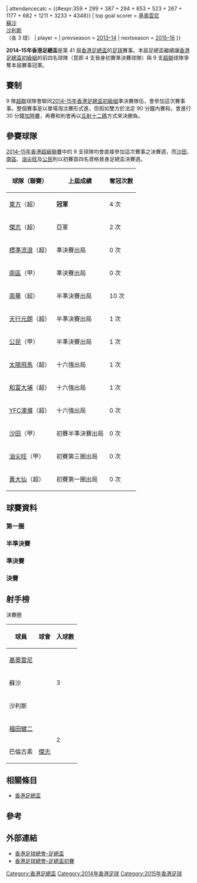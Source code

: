 {{Infobox國內足球盃賽球季
| title              = 香港足總盃
| year               = 2014–15年
| country            = 香港
| edition            = 41
| defending champion = [[東方足球隊|東方]]
| dates              = 2014年12月14日–2015年5月17日
| num_teams          = 13 隊（決賽週）<br> 50 隊（總數）
| champions          = [[傑志體育會|傑志]]
| count              = 3
| runner-up          = [[東方足球隊|東方]]
| matches            = 12
| goals              = {{#expr:6 + 5 + 2 + 2 + 1 + 4 + 4 + 8 + 4 + 0 + 1 + 2}}
| attendancecalc     = {{#expr:359 + 299 + 387 + 294 + 653 + 523 + 267 + 1177 + 682 + 1211 + 3233 + 4348}}
| top goal scorer    = [[基奧雲尼·施華|基奧雲尼]]<br> [[威靈臣·迪蘇沙|蘇沙]]<br> [[祖奧·沙利斯|沙利斯]]<br>（各 3 球）
| player             = 
| prevseason         = [[2013–14年香港足總盃|2013–14]]
| nextseason         = [[2015–16年香港足總盃|2015–16]]
}}

'''2014–15年香港足總盃'''是第 41 屆[[香港足總盃|香港足總盃]]的[[足球|足球]]賽事。本屆足總盃繼續讓[[香港足總盃初級組|香港足總盃初級組]]的前四名球隊（意即 4 支晉身初賽準決賽球隊）與 9 支[[2014–15年香港超級聯賽|超聯]]球隊爭奪本屆賽事冠軍。

== 賽制 ==
9 隊[[2014–15年香港超級聯賽|超聯]]球隊會聯同[[2014–15年香港足總盃初級組|2014–15年香港足總盃初級組]]準決賽隊伍，會參加這次賽事事。整個賽事是以單場淘汰賽形式進，但假如雙方於法定 90 分鐘內賽和，會進行 30 分鐘[[加時賽|加時賽]]，再賽和則會再以[[互射十二碼|互射十二碼]]方式來決勝負。

== 參賽球隊 ==
[[2014–15年香港超級聯賽|2014–15年香港超級聯賽]]中的 9 支球隊均會直接參加這次賽事之決賽週，而[[沙田體育會足球隊|沙田]]、[[南區足球隊|南區]]、[[油尖旺足球隊|油尖旺]]及[[公民足球隊|公民]]則以初賽首四名資格晉身足總盃決賽週。

{| class="wikitable" style="text-align: center" border="1"
|-
! 球隊（聯賽）
! 上屆成績
! 奪冠次數
|-
| [[東方足球隊|東方]]（超） || '''冠軍''' || 4 次
|-
| [[傑志體育會|傑志]]（超） || 亞軍 || 2 次
|-
| [[香港流浪足球會|標準流浪]]（超） || 準決賽出局 || 0 次
|-
| [[南區足球隊|南區]]（甲） || 準決賽出局 || 0 次
|-
| [[南華足球隊|南華]]（超） || 半準決賽出局 || 10 次
|-
| [[元朗足球會|天行元朗]]（超） || 半準決賽出局 || 1 次
|-
| [[公民足球隊|公民]]（甲） || 半準決賽出局 || 1 次
|-
| [[太陽飛馬足球會|太陽飛馬]]（超） || 十六強出局 || 1 次
|- 
| [[大埔足球隊|和富大埔]]（超） || 十六強出局 || 1 次
|-
| [[YFC澳滌|YFC澳滌]]（超） || 十六強出局 || 0 次
|-
| [[沙田體育會足球隊|沙田]]（甲） || 初賽半準決賽出局 || 0 次
|-
| [[油尖旺足球隊|油尖旺]]（甲） || 初賽第三圈出局 || 0 次
|-
| [[黃大仙區康樂體育會|黃大仙]]（超） || 初賽第一圈出局 || 0 次
|}

== 球賽資料 ==
=== 第一圈 ===
{{footballbox collapsible
|round = FA01
|date = 2015年2月27日
|time = 20:00
|team1 = [[油尖旺足球隊|油尖旺]]（甲）
|score = 2–4
|team2 = '''[[大埔足球會|和富大埔]]（超）'''
|report = [http://www.hkfa.com/ch/match/detail/17198/ 報告]
|goals1 = [[黃翠成|黃翠成]] {{goal|39}}<br> [[陳耀麟|陳耀麟]] {{goal|75|[[十二碼|十二碼]]}}
|goals2 = [[祖奧·法蘭斯高·迪·沙利斯|沙利斯]] {{goal|5||30||77}}<br> [[韓成|韓成]] {{goal|49|[[烏龍球|烏龍球]]}}
|stadium = [[九龍灣公園|九龍灣公園]]
|attendance = 359
|referee = 陸建燊
}}
{{footballbox collapsible
|round = FA02
|date = 2015年2月28日
|time = 14:30
|team1 = '''[[元朗足球會|天行元朗]]（超）'''
|score = 4–1
|team2 = [[沙田體育會足球隊|沙田]]（甲）
|report = [http://www.hkfa.com/ch/match/detail/17199/ 報告]
|goals1 = [[威靈臣·迪蘇沙|蘇沙]] {{goal|24||39}}<br> [[皮利斯·連拿度|連拿度]] {{goal|90+}}<br> [[吉武剛|吉武剛]] {{goal|90+5}}
|goals2 = [[李靈峰|李靈峰]] {{goal|7}}
|stadium = [[青衣運動場|青衣運動場]]
|attendance = 299
|referee = 鄧慶富
}}
{{footballbox collapsible
|round = FA03
|date = 2015年2月28日
|time = 17:30
|team1 = '''[[YFC澳滌|YFC澳滌]]（超）'''
|score = 1–1（[[加時賽|加時]]）
|team2 = [[太陽飛馬足球會|太陽飛馬]]（超）
|report = [http://www.hkfa.com/ch/match/detail/17200/ 報告]
|goals1 = [[福田健二|福田健二]] {{goal|69}}
|goals2 = [[歷高·杜基|杜基]] {{goal|75}}
|stadium = [[九龍灣公園|九龍灣公園]]
|attendance = 387
|referee = 湯巨森
|penalties1 = [[梁冠聰|梁冠聰]] {{penmiss}}<br> [[陳俊樂|陳俊樂]] {{pengoal}}<br> [[荷西·迪亞斯|迪亞斯]] {{penmiss}}<br> [[魯賓|魯賓]] {{pengoal}}<br> [[費蘭度·阿古斯圖|費蘭度]] {{pengoal}}<br> [[摩西斯|摩西斯]] {{pengoal}}<br> [[李嘉豪|李嘉豪]] {{pengoal}}
|penaltyscore = 5–4
|penalties2 = [[鞠盈智|鞠盈智]] {{pengoal}}<br> [[禾尼亞|禾尼亞]] {{penmiss}}<br> [[唐建文|唐建文]] {{pengoal}}<br> [[鄧景煌|鄧景煌]] {{pengoal}}<br> [[沈國輝|沈國輝]] {{penmiss}}<br> [[摩域冶|摩域冶]] {{pengoal}}<br> [[李康廉|李康廉]] {{penmiss}}
}}
{{footballbox collapsible
|round = FA04
|date = 2015年3月1日
|time = 14:30
|team1 = '''[[黃大仙區康樂體育會|黃大仙]]（超）'''
|score = 2–0
|team2 = [[南區足球隊|南區]]（甲）
|report = [http://www.hkfa.com/ch/match/detail/17201/ 報告]
|goals1 = [[李鍵_(足球運動員)|李鍵]] {{goal|46}}<br> [[辛祖|辛祖]] {{goal|79}}
|goals2 = 
|stadium = [[青衣運動場|青衣運動場]]
|attendance = 294
|referee = 何煒昇
}}
{{footballbox collapsible
|round = FA05
|date = 2015年3月1日
|time = 17:30
|team1 = '''[[南華足球隊|南華]]（超）'''
|score = 1–0
|team2 = [[公民足球隊|公民]]（甲）
|report = [http://www.hkfa.com/ch/match/detail/17202/ 報告]
|goals1 = [[丹尼爾·麥克布林|麥比連]] {{goal|45+1}}
|goals2 = 
|stadium = [[九龍灣公園|九龍灣公園]]
|attendance = 653
|referee = 陳銘肇
}}

=== 半準決賽 ===
{{footballbox collapsible
|round = FA06
|date = 2015年4月11日
|time = 14:30
|team1 = '''[[傑志體育會|傑志]]（超）'''
|score = 3–1
|team2 = [[大埔足球會|和富大埔]]（超）
|report = [http://www.hkfa.com/ch/match/17339 報告]
|goals1 = [[路比亞度|路比亞度]] {{goal|42}}<br> [[溫俊|溫俊]] {{goal|60}}<br> [[安基斯|安基斯]] {{goal|78}}
|goals2 = [[安達·尼維斯·麥基|安達]] {{goal|70}}
|stadium = [[旺角大球場|旺角大球場]]
|attendance = 523
|referee = 陳銘肇
}}
{{footballbox collapsible
|round = FA07
|date = 2015年4月11日
|time = 17:30
|team1 = [[元朗足球會|天行元朗]]（超）
|score = 1–3
|team2 = '''[[YFC澳滌|YFC澳滌]]（超）'''
|report = [http://www.hkfa.com/ch/match/17340 報告]
|goals1 = [[威靈臣·迪蘇沙|蘇沙]] {{goal|66}}
|goals2 = [[荷西·迪亞斯|迪亞斯]] {{goal|21}}<br> [[福田健二|福田健二]] {{goal|51}}<br> [[費蘭度·阿古斯圖|費蘭度]] {{goal|90+3}}
|stadium = [[將軍澳運動場|將軍澳運動場]]
|attendance = 267
|referee = 廖國文
}}
{{footballbox collapsible
|round = FA08
|date = 2015年4月12日
|time = 14:30
|team1 = '''[[東方足球隊|東方]]（超）'''
|score = 5–3（[[加時賽|加時]]）
|team2 = [[黃大仙區康樂體育會|黃大仙]]（超）
|report = [http://www.hkfa.com/ch/match/17341 報告]
|goals1 = [[基奧雲尼·艾維斯·達施華|基奧雲尼]] {{goal|15|[[十二碼|十二碼]]|41||120+1}}<br> [[蒙利亞·迪高·依利|迪高]] {{goal|78}}<br> [[謝敏榮|謝敏榮]] {{goal|111}}
|goals2 = [[張君|張君]] {{goal|39}}<br> [[尹東憲|尹東憲]] {{goal|59|[[十二碼|十二碼]]}}<br> [[傅樹聲|傅樹聲]] {{goal|71}}
|stadium = [[旺角大球場|旺角大球場]]
|attendance = 1,177
|referee = 吳超覺
}}
{{footballbox collapsible
|round = FA09
|date = 2015年4月12日
|time = 17:30
|team1 = [[香港流浪足球會|標準流浪]]（超）
|score = 1–3
|team2 = '''[[南華足球隊|南華]]（超）'''
|report = [http://www.hkfa.com/ch/match/detail/17342/ 報告]
|goals1 = [[黎厚希|黎厚希]] {{goal|17}}
|goals2 = [[羅港威|羅港威]] {{goal|52}}<br> [[陳偉豪|陳偉豪]] {{goal|62}}<br> [[陳肇麒|陳肇麒]] {{goal|77}}
|stadium = [[將軍澳運動場|將軍澳運動場]]
|attendance = 682
|referee = 劉晃熙
}}

=== 準決賽 ===
{{footballbox collapsible
|round = FA10
|date = 2015年4月25日
|time = 15:00
|team1 = '''[[傑志體育會|傑志]]（超）'''
|score = 0–0（[[加時賽|加時]]）
|team2 = [[YFC澳滌|YFC澳滌]]（超）
|report = [http://www.hkfa.com/ch/match/17505 報告]
|goals1 = 
|goals2 = 
|stadium = [[旺角大球場|旺角大球場]]
|attendance = 1,211
|referee = 何煒昇
|penalties1 = [[巴倫古素|巴倫古素]] {{pengoal}}<br> [[艾里奧|艾里奧]] {{penmiss}}<br> [[保連奴|保連奴]] {{pengoal}}<br> [[溫俊|溫俊]] {{pengoal}}<br> [[佐迪·達利斯|佐迪]] {{pengoal}}<br> [[丹尼·簡斯拿|丹尼]] {{penmiss}}<br> [[曾錦濤|曾錦濤]] {{pengoal}}
|penaltyscore = 5–4
|penalties2 = {{pengoal}} [[方栢倫|方栢倫]]<br> {{pengoal}} [[荷西·迪亞斯|迪亞斯]]<br> {{penmiss}} [[梁冠聰|梁冠聰]]<br> {{pengoal}} [[摩西斯·文沙|摩西斯]]<br> {{pengoal}} [[費蘭度·阿古斯圖|費蘭度]]<br> {{penmiss}} [[福田健二|福田健二]]<br> {{penmiss}} [[夏迪·巴利|夏迪·巴利]]
}}
{{footballbox collapsible
|round = FA11
|date = 2015年4月26日
|time = 15:00
|team1 = '''[[東方足球隊|東方]]（超）'''
|score = 1–0
|team2 = [[南華足球隊|南華]]（超）
|report = [http://www.hkfa.com/ch/match/17504 報告]
|goals1 = [[聶凌峰|聶凌峰]] {{goal|86}}
|goals2 = 
|stadium = [[旺角大球場|旺角大球場]]
|attendance = 3,233
|referee = 廖國文
}}

=== 決賽 ===
{{footballbox collapsible
|round = FA12
|date = 2015年5月17日
|time = 15:00
|team1 = '''[[傑志體育會|傑志]]（超）'''
|score = 2–0（[[加時賽|加時]]）
|team2 = [[東方足球隊|東方]]（超）
|report = [http://www.hkfa.com/ch/match/17533 報告]
|goals1 = [[巴倫古素|巴倫古素]] {{goal|100||116}}
|goals2 = 
|stadium = [[旺角大球場|旺角大球場]]
|attendance = 4,348
|referee = 吳超覺
}}

== 射手榜 ==
;決賽圈
{| class="wikitable sortable" style="text-align:center"
! 球員
! 球會
! 入球數
|-
|align="left" | {{flagicon|BRA}} [[基奧雲尼·艾維斯·達施華|基奧雲尼]]
|align="left" | {{fb team 東方}}
|rowspan=3|3
|-
|align="left" | {{flagicon|BRA}} 蘇沙 
|align="left" | {{fb team 元朗}}
|-
|align="left" | {{flagicon|BRA}} 沙利斯
|align="left" | {{fb team 大埔}} 
|-
|align="left" | {{flagicon|JPN}} [[福田健二|福田健二]]
|align="left" | {{fb team 澳滌}}
|rowspan=2|2
|-
|align="left" | {{flagicon|ESP}} 巴倫古素
|align="left" | [[傑志體育會|傑志]]
|}

== 相關條目 ==
* [[香港足總盃|香港足總盃]]

== 參考 ==
{{reflist|2}}

== 外部連結 ==
*[http://www.hkfa.com/ch/leaguesp?type=2&year=2014-2015 香港足球總會–足總盃]{{Wayback|url=http://www.hkfa.com/ch/leaguesp?type=2&year=2014-2015 |date=20160304205347 }}
*[http://www.hkfa.com/ch/leaguesp?type=3&year=2014-2015 香港足球總會–足總盃初賽]{{Wayback|url=http://www.hkfa.com/ch/leaguesp?type=3&year=2014-2015 |date=20160304120159 }}

{{香港足總盃}}
{{2014–15年香港足球}}

[[Category:香港足總盃|Category:香港足總盃]]
[[Category:2014年香港足球|Category:2014年香港足球]]
[[Category:2015年香港足球|Category:2015年香港足球]]